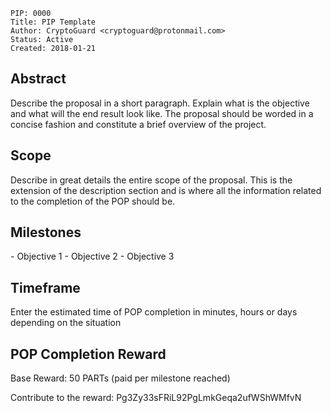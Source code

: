 <pre>
PIP: 0000
Title: PIP Template
Author: CryptoGuard <cryptoguard@protonmail.com>
Status: Active
Created: 2018-01-21
</pre>

==Abstract==

Describe the proposal in a short paragraph. Explain what is the objective and what will the end result look like. The proposal should be worded in a concise fashion and constitute a brief overview of the project.

==Scope==
Describe in great details the entire scope of the proposal. This is the extension of the description section and is where all the information related to the completion of the POP should be.

==Milestones==
- Objective 1
- Objective 2
- Objective 3

==Timeframe==
Enter the estimated time of POP completion in minutes, hours or days depending on the situation

==POP Completion Reward==
Base Reward: 50 PARTs (paid per milestone reached)

Contribute to the reward: Pg3Zy33sFRiL92PgLmkGeqa2ufWShWMfvN

